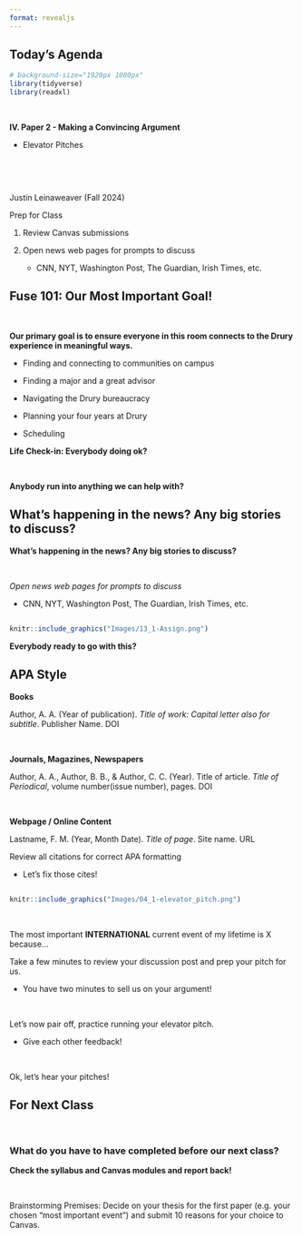 ```yaml
---
format: revealjs
---
```



## Today's Agenda {background-image="Images/background-news_v2.png" .center}

```r
# background-size="1920px 1080px"
library(tidyverse)
library(readxl)
```

<br>

::: {.r-fit-text}
**IV. Paper 2 - Making a Convincing Argument**

- Elevator Pitches
:::

<br>

<br>

::: r-stack
Justin Leinaweaver (Fall 2024)
:::

::: notes
Prep for Class

1. Review Canvas submissions

2. Open news web pages for prompts to discuss
    - CNN, NYT, Washington Post, The Guardian, Irish Times, etc.

:::



## Fuse 101: Our Most Important Goal! {background-image="Images/background-news_v2.png" .center}

<br>

**Our primary goal is to ensure everyone in this room connects to the Drury experience in meaningful ways.**

- Finding and connecting to communities on campus

- Finding a major and a great advisor

- Navigating the Drury bureaucracy

- Planning your four years at Drury

- Scheduling

::: notes

**Life Check-in: Everybody doing ok?**

<br>

**Anybody run into anything we can help with?**

:::



## What's happening in the news? Any big stories to discuss? {background-image="Images/background-news_v2.png" .center}

::: notes
**What's happening in the news? Any big stories to discuss?**

<br>

*Open news web pages for prompts to discuss*

- CNN, NYT, Washington Post, The Guardian, Irish Times, etc.
:::




## {background-image="Images/background-blue_triangles2.png" .center}

```r
knitr::include_graphics("Images/13_1-Assign.png")
```

::: notes

**Everybody ready to go with this?**

:::



## APA Style {background-image="Images/background-news_v2.png" .center}

**Books**

Author, A. A. (Year of publication). *Title of work: Capital letter also for subtitle*. Publisher Name. DOI

<br>

**Journals, Magazines, Newspapers**

Author, A. A., Author, B. B., & Author, C. C. (Year). Title of article. *Title of Periodical*, volume number(issue number), pages. DOI

<br>

**Webpage / Online Content**

Lastname, F. M. (Year, Month Date). *Title of page*. Site name. URL

::: notes

Review all citations for correct APA formatting

- Let's fix those cites!

:::



## {background-image="Images/background-news_v2.png" .center}

```r
knitr::include_graphics("Images/04_1-elevator_pitch.png")
```

<br>

The most important **INTERNATIONAL** current event of my lifetime is X because...

::: notes

Take a few minutes to review your discussion post and prep your pitch for us.

- You have two minutes to sell us on your argument!

<br>

Let's now pair off, practice running your elevator pitch.

- Give each other feedback!

<br>

Ok, let's hear your pitches!
:::



## For Next Class {background-image="Images/background-blue_triangles_flipped.png" .center}

<br>

### What do you have to have completed before our next class?


::: notes

**Check the syllabus and Canvas modules and report back!**

<br>

Brainstorming Premises: Decide on your thesis for the first paper (e.g. your chosen "most important event") and submit 10 reasons for your choice to Canvas.

:::




